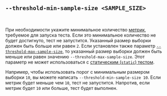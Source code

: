 ## `--threshold-min-sample-size <SAMPLE_SIZE>`

<br />

При необходимости укажите минимальное количество [метрик][metric], требуемое для запуска теста.
Если это минимальное количество не будет достигнуто, тест не запустится.
Указанный размер выборки должен быть больше или равен `2`.
Если установлен также параметр [`--threshold-max-sample-size`][threshold max sample size option],
то указанный размер выборки должен быть меньше или равен значению `--threshold-max-sample-size`.
Этот параметр не может использоваться с [статическим (`static`) тестом][static].

Например, чтобы использовать порог с минимальным размером выборки `10`,
вы можете написать `--threshold-min-sample-size 10`.
Если метрик будет меньше чем `10`, тест не запустится.
Напротив, если метрик будет `10` или больше, тест будет выполнен.

[metric]: /ru/docs/explanation/benchmarking/#metric

[threshold max sample size option]: #--threshold-max-sample-size-sample-size
[static]: #static